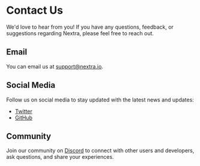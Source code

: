 # Contact Us

We'd love to hear from you! If you have any questions, feedback, or suggestions regarding Nextra, please feel free to reach out.

## Email

You can email us at [support@nextra.io](mailto:support@nextra.io).

## Social Media

Follow us on social media to stay updated with the latest news and updates:
- [Twitter](https://twitter.com/nextra)
- [GitHub](https://github.com/shuding/nextra)

## Community

Join our community on [Discord](https://discord.gg/nextra) to connect with other users and developers, ask questions, and share your experiences.
